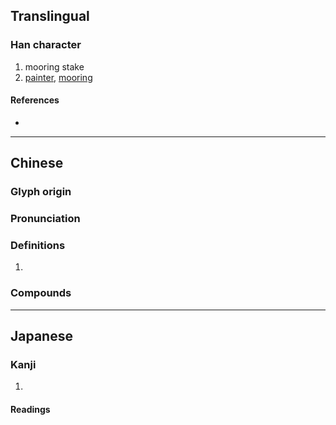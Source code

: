 {{character info/new}}
==Translingual==

===Han character===
{{Han char|rn=90|rad=爿|as=05|sn=9|four=27220|canj=VMMNR|ids=⿰爿可}}

# mooring stake
# [[painter]], [[mooring]]

====References====
* {{Han ref|kx=0691.190|dkj=19767|dj=1104.160|hdz=42374.080|uh=7241|ud=29249|bh=CFB7|bd=53175}}

----

==Chinese==
{{zh-forms}}

===Glyph origin===
{{Han etym}}

===Pronunciation===
{{zh-pron
|m=kē
|c=go1,o1
|mc=y
|oc=y
|cat=
}}

===Definitions===
{{zh-hanzi}}

# {{rfdef|zh}}

===Compounds===
{{zh-der|牂牁}}

----

==Japanese==

===Kanji===
{{ja-kanji|grade=|rs=爿05}}

# {{rfdef|ja|sort=爿05}}

====Readings====
{{ja-readings
|goon=か
|kanon=か
|kun=くい-<くひ-
}}